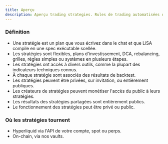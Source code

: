 ```yaml
---
title: Aperçu
description: Aperçu trading strategies. Rules de trading automatisées qui s'exécutent selon les conditions de marché et triggers.
---
```


### Définition
- Une stratégie est un plan que vous écrivez dans le chat et que LiSA compile en une spec exécutable scellée.
- Les stratégies sont flexibles, plans d'investissement, DCA, rebalancing, grilles, règles simples ou systèmes en plusieurs étapes.
- Les stratégies ont accès à divers outils, comme la plupart des indicateurs techniques connus.
- À chaque stratégie sont associés des résultats de backtest.
- Les stratégies peuvent être privées, sur invitation, ou entièrement publiques.
- Les créateurs de stratégies peuvent monétiser l'accès du public à leurs stratégies.
- Les résultats des stratégies partagées sont entièrement publics.
- Le fonctionnement des stratégies peut être privé ou public.

### Où les stratégies tournent
- Hyperliquid via l'API de votre compte, spot ou perps.
- On-chain, via nos vaults.


